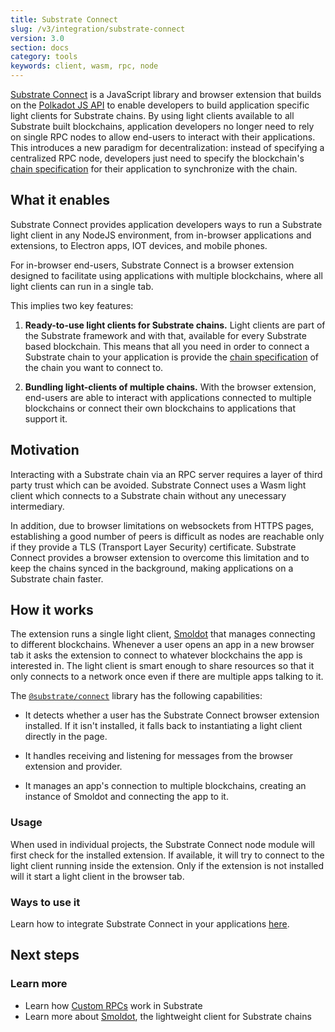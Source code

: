 ```yaml
---
title: Substrate Connect 
slug: /v3/integration/substrate-connect
version: 3.0 
section: docs
category: tools
keywords: client, wasm, rpc, node
---
```


[Substrate Connect](https://paritytech.github.io/substrate-connect/) is
a JavaScript library and browser extension that builds on the [Polkadot JS 
API](/v3/integration/polkadot-js#polkadot-js-api) to enable developers to build application 
specific light clients for Substrate chains. By using light clients available to all 
Substrate built blockchains, application developers no longer need to rely on single RPC 
nodes to allow end-users to interact with their applications. This introduces 
a new paradigm for decentralization: instead of specifying a centralized RPC node, developers 
just need to specify the blockchain's [chain specification](/v3/runtime/chain-specs) for 
their application to synchronize with the chain.


## What it enables

Substrate Connect provides application developers ways to run a Substrate light client in any 
NodeJS environment, from in-browser applications and extensions, to Electron apps, 
IOT devices, and mobile phones.

For in-browser end-users, Substrate Connect is a browser extension designed to facilitate 
using applications with multiple blockchains, where all light clients can run in a single tab. 

This implies two key features:

1. **Ready-to-use light clients for Substrate chains.** Light clients are 
part of the Substrate framework and with that, available for every Substrate based blockchain. This 
means that all you need in order to connect a Substrate chain to your application is provide the
[chain specification](/v3/runtime/chain-specs) of the chain you want to connect to.

2. **Bundling light-clients of multiple chains.** With the browser extension, end-users are able to 
interact with applications connected to multiple blockchains or connect their own blockchains to
applications that support it.

## Motivation

Interacting with a Substrate chain via an RPC server requires a layer of third party trust which
can be avoided. Substrate Connect uses a Wasm light client which connects to a Substrate chain
without any unecessary intermediary.

In addition, due to browser limitations on websockets from HTTPS pages, establishing a good number of peers
is difficult as nodes are reachable only if they provide a TLS (Transport Layer Security) certificate. 
Substrate Connect provides a browser extension to overcome this limitation and to keep the chains synced in
the background, making applications on a Substrate chain faster.

## How it works

The extension runs a single light client, [Smoldot](https://github.com/paritytech/smoldot) that
manages connecting to different blockchains. Whenever a user opens an app in a new browser tab it
asks the extension to connect to whatever blockchains the app is interested in. The light client is
smart enough to share resources so that it only connects to a network once even if there are
multiple apps talking to it.

The [`@substrate/connect`](https://www.npmjs.com/package/@substrate/connect) library has the following 
capabilities:

- It detects whether a user has the Substrate Connect browser extension installed. If it 
isn't installed, it falls back to instantiating a light client directly in the page.

- It handles receiving and listening for messages from the browser extension and provider.

- It manages an app's connection to multiple blockchains, creating an instance of Smoldot 
and connecting the app to it.

### Usage

When used in individual projects, the Substrate Connect node module will first check for the
installed extension. If available, it will try to connect to the light client running inside the
extension. Only if the extension is not installed will it start a light client in the browser tab.

### Ways to use it 

Learn how to integrate Substrate Connect in your applications [here](https://paritytech.github.io/substrate-connect/).

## Next steps

### Learn more

- Learn how [Custom RPCs](/v3/runtime/custom-rpcs) work in Substrate 
- Learn more about [Smoldot](https://github.com/paritytech/smoldot), the lightweight client for Substrate chains
